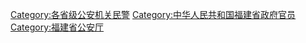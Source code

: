 [[Category:各省级公安机关民警|Category:各省级公安机关民警]]
[[Category:中华人民共和国福建省政府官员|Category:中华人民共和国福建省政府官员]]
[[Category:福建省公安厅|Category:福建省公安厅]]